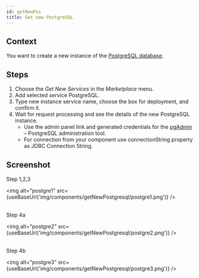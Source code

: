 ```yaml
---
id: getNewPos
title: Get new PostgreSQL
---
```



## Context

You want to create a new instance of the [PostgreSQL database](https://www.postgresql.org/). 

## Steps

1. Choose the _Get New Services_ in the _Marketplace_ menu.
2. Add selected service PostgreSQL.
3. Type new instance service name, choose the box for deployment, and confirm it.
4. Wait for request processing and see the details of the new PostgreSQL instance. 
    - Use the admin panel link and generated credentials for the [pgAdmin](https://www.pgadmin.org/) – PostgreSQL administration tool.
    - For connection from your component use connectionString property as JDBC Connection String.

## Screenshot

Step 1,2,3

<img alt="postgre1" src={useBaseUrl('img/components/getNewPostgresql/postgre1.png')} />
<br/><br/>

Step 4a

<img alt="postgre2" src={useBaseUrl('img/components/getNewPostgresql/postgre2.png')} />
<br/><br/>

Step 4b

<img alt="postgre3" src={useBaseUrl('img/components/getNewPostgresql/postgre3.png')} />